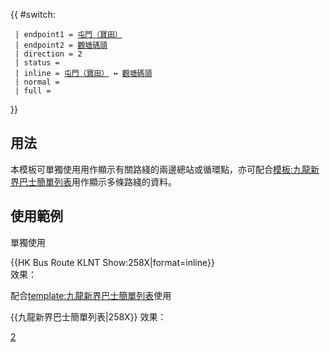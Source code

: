 {{ #switch: {{{format|}}}
  | endpoint1 = [[寶田公共運輸交匯處|屯門（寶田）]]
  | endpoint2 = [[觀塘碼頭巴士總站|觀塘碼頭]]
  | direction = 2
  | status = {{HK Bus Status|P}}
  | inline = [[寶田公共運輸交匯處|屯門（寶田）]] ↔ [[觀塘碼頭巴士總站|觀塘碼頭]]
  | normal =
  | full =
}}<noinclude>
==用法==
本模板可單獨使用用作顯示有關路綫的兩邊總站或循環點，亦可配合[[模板:九龍新界巴士簡單列表]]用作顯示多條路綫的資料。

==使用範例==
;單獨使用
<nowiki>{{HK Bus Route KLNT Show:258X|format=inline}}</nowiki><br>
效果：{{HK Bus Route KLNT Show:258X|format=inline}}

;配合[[template:九龍新界巴士簡單列表]]使用
<nowiki>{{九龍新界巴士簡單列表|258X}}</nowiki>
效果：{{九龍新界巴士簡單列表|258X}}
[[Category:九龍巴士路線模板|2]]</noinclude>